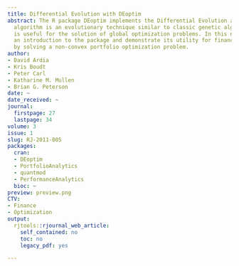 ```yaml
---
title: Differential Evolution with DEoptim
abstract: The R package DEoptim implements the Differential Evolution algorithm. This
  algorithm is an evolutionary technique similar to classic genetic algorithms that
  is useful for the solution of global optimization problems. In this note we provide
  an introduction to the package and demonstrate its utility for financial applications
  by solving a non-convex portfolio optimization problem.
author:
- David Ardia
- Kris Boudt
- Peter Carl
- Katharine M. Mullen
- Brian G. Peterson
date: ~
date_received: ~
journal:
  firstpage: 27
  lastpage: 34
volume: 3
issue: 1
slug: RJ-2011-005
packages:
  cran:
  - DEoptim
  - PortfolioAnalytics
  - quantmod
  - PerformanceAnalytics
  bioc: ~
preview: preview.png
CTV:
- Finance
- Optimization
output:
  rjtools::rjournal_web_article:
    self_contained: no
    toc: no
    legacy_pdf: yes

---
```

